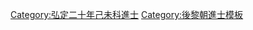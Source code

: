 {{Navbox
|name = 弘定二十年己未科庭試進士榜
|title = [[後黎朝進士列表|弘定二十年（1619年）己未科庭試進士榜]]
|titlestyle = background-color:#FFD700;
|image =
|style = width:100%;text-align:center; 
|groupstyle = text-align:center; background-color:#FFD700;
|liststyle = text-align:center;
|state = {{{state<includeonly>|collapsed</includeonly>}}}

|group1 = 第二甲<br>勅賜進士出身<br>共1名
|list1 = '''[[阮瀨|阮　瀨]]'''

|group2 = 第三甲<br>勅賜同進士出身<br>共6名
|list2 = [[裴球|裴　球]] - [[裴秉鈞]] - [[黃公輔 (越南)|黃公輔]] - [[陳有禮]] - [[阮宜|阮　宜]] - [[楊致澤]]

|belowstyle = text-align: center; background-color:#FFD700;
|below='''前一科：[[Template:弘定十七年丙辰科庭試進士榜|弘定十七年丙辰科]]　'''·'''　後一科：[[Template:永祚五年癸亥科會試中格榜|永祚五年癸亥科]]'''
}}
[[Category:弘定二十年己未科進士]]
<noinclude>[[Category:弘定二十年己未科進士| ]]
[[Category:後黎朝進士模板]]</noinclude>